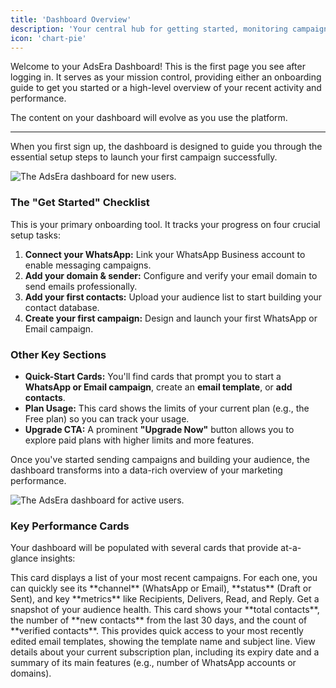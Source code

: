 ```yaml
---
title: 'Dashboard Overview'
description: 'Your central hub for getting started, monitoring campaign performance, and viewing key metrics at a glance.'
icon: 'chart-pie'
---
```


Welcome to your AdsEra Dashboard! This is the first page you see after logging in. It serves as your mission control, providing either an onboarding guide to get you started or a high-level overview of your recent activity and performance.

The content on your dashboard will evolve as you use the platform.

---

<Tabs>
<Tab title="New User Dashboard">

When you first sign up, the dashboard is designed to guide you through the essential setup steps to launch your first campaign successfully.

![The AdsEra dashboard for new users.](https://sgp1.digitaloceanspaces.com/whatsera/f0813067-4184-4cde-aa8e-c48e8423ea85_dashboard_new.png)

### The "Get Started" Checklist

This is your primary onboarding tool. It tracks your progress on four crucial setup tasks:

1.  **Connect your WhatsApp:** Link your WhatsApp Business account to enable messaging campaigns.
2.  **Add your domain & sender:** Configure and verify your email domain to send emails professionally.
3.  **Add your first contacts:** Upload your audience list to start building your contact database.
4.  **Create your first campaign:** Design and launch your first WhatsApp or Email campaign.

### Other Key Sections

- **Quick-Start Cards:** You'll find cards that prompt you to start a **WhatsApp or Email campaign**, create an **email template**, or **add contacts**.
- **Plan Usage:** This card shows the limits of your current plan (e.g., the Free plan) so you can track your usage.
- **Upgrade CTA:** A prominent **"Upgrade Now"** button allows you to explore paid plans with higher limits and more features.

</Tab>

<Tab title="Active Dashboard">

Once you've started sending campaigns and building your audience, the dashboard transforms into a data-rich overview of your marketing performance.

![The AdsEra dashboard for active users.](https://sgp1.digitaloceanspaces.com/whatsera/f5871ddf-940c-4299-b67b-9b83b7768634_dashboard_mature.png)

### Key Performance Cards

Your dashboard will be populated with several cards that provide at-a-glance insights:

<CardGroup>
  <Card title="Your Last Campaigns" icon="rocket-launch">
    This card displays a list of your most recent campaigns. For each one, you can quickly see its **channel** (WhatsApp or Email), **status** (Draft or Sent), and key **metrics** like Recipients, Delivers, Read, and Reply.
  </Card>
  <Card title="Your Contacts" icon="users">
    Get a snapshot of your audience health. This card shows your **total contacts**, the number of **new contacts** from the last 30 days, and the count of **verified contacts**.
  </Card>
  <Card title="Your Current Templates" icon="pen-ruler">
    This provides quick access to your most recently edited email templates, showing the template name and subject line.
  </Card>
  <Card title="Your Plan Usage" icon="gem">
    View details about your current subscription plan, including its expiry date and a summary of its main features (e.g., number of WhatsApp accounts or domains).
  </Card>
</CardGroup>

</Tab>
</Tabs>